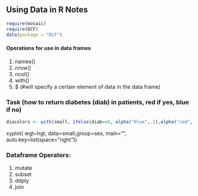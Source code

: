 ## Using Data in R Notes
```r
require(mosaic)
require(DCF)
data(package = "DCF")
```
#### Operations for use in data frames 
1. names()
2. nrow()
3. ncol()
4. with()
5. $ (#will specify a certain element of data in the data frame)

### Task (how to return diabetes (diab) in patients, red if yes, blue if no)
```r
diacolors <- with(small, ifelse(diab==0, alpha("blue",.2),alpha("red",.4)))
```

xyplot( wgt~hgt, data=small,group=sex, main="", auto.key=list(space="right"))

### Dataframe Operators:
1. mutate
2. subset
3. ddply
4. join 